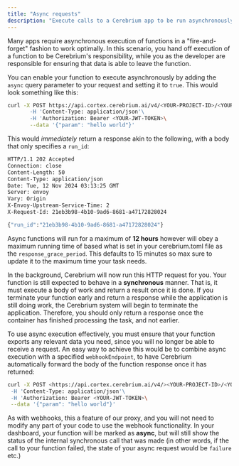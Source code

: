 ```yaml
---
title: "Async requests"
description: "Execute calls to a Cerebrium app to be run asynchronously"
---
```


Many apps require asynchronous execution of functions in a "fire-and-forget" fashion
to work optimally. In this scenario, you hand off execution of a function to be Cerebrium's
responsibility, while you as the developer are responsible for ensuring that data is able to leave the function.

You can enable your function to execute asynchronously by adding the `async` query parameter to your request and setting it to `true`. This would look something like this:

```bash
curl -X POST https://api.cortex.cerebrium.ai/v4/<YOUR-PROJECT-ID>/<YOUR-APP>/run?async=true'\
       -H 'Content-Type: application/json'\
       -H 'Authorization: Bearer <YOUR-JWT-TOKEN>\
       --data '{"param": "hello world"}'
```

This would _immediately_ return a response akin to the following, with a body that only specifies a `run_id`:

```bash
HTTP/1.1 202 Accepted
Connection: close
Content-Length: 50
Content-Type: application/json
Date: Tue, 12 Nov 2024 03:13:25 GMT
Server: envoy
Vary: Origin
X-Envoy-Upstream-Service-Time: 2
X-Request-Id: 21eb3b98-4b10-9ad6-8681-a47172828024

{"run_id":"21eb3b98-4b10-9ad6-8681-a47172828024"}
```

Async functions will run for a maximum of **12 hours** however will obey a maximum running time of based what is set in your cerebrium.toml file as the `response_grace_period`.
This defaults to 15 minutes so max sure to update it to the maximum time your task needs.

In the background, Cerebrium will now run this HTTP request for you.
Your function is still expected to behave in a **synchronous** manner. That is, it must execute a body of work and return a result once it is done.
If you terminate your function early and return a response while the application is still doing work, the Cerebrium
system will begin to terminate the application. Therefore, you should only return a response once the container
has finished processing the task, and not earlier.

To use async execution effectively, you must ensure that your function exports any relevant data you
need, since you will no longer be able to receive a request. An easy way to achieve this would be to combine
async execution with a specified `webhookEndpoint`, to have Cerebrium automatically forward the body of
the function response once it has returned:

```bash
curl -X POST <https://api.cortex.cerebrium.ai/v4/><YOUR-PROJECT-ID>/<YOUR-APP>/run?async=true&webhookEndpoint=https%3A%2F%2Fwebhook.site%2F'\
 -H 'Content-Type: application/json'\
 -H 'Authorization: Bearer <YOUR-JWT-TOKEN>\
 --data '{"param": "hello world"}'
```

As with webhooks, this a feature of our proxy, and you will not need to modify any part of your code to use the webhook
functionality. In your dashboard, your function will be marked as **async**, but will still show the status of the internal synchronous call
that was made (in other words, if the call to your function failed, the state of your async request would be `failure` etc.)
